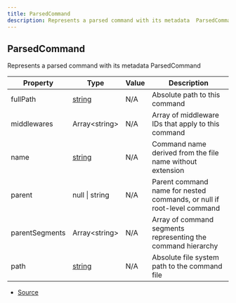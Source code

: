 ```yaml
---
title: ParsedCommand
description: Represents a parsed command with its metadata  ParsedCommand
---
```


## ParsedCommand

Represents a parsed command with its metadata
ParsedCommand

| Property       | Type                                                                                              | Value | Description                                                            |
| -------------- | ------------------------------------------------------------------------------------------------- | ----- | ---------------------------------------------------------------------- |
| fullPath       | [string](https://developer.mozilla.org/en-US/docs/Web/JavaScript/Reference/Global_Objects/String) | N/A   | Absolute path to this command                                          |
| middlewares    | Array\<string>                                                                                    | N/A   | Array of middleware IDs that apply to this command                     |
| name           | [string](https://developer.mozilla.org/en-US/docs/Web/JavaScript/Reference/Global_Objects/String) | N/A   | Command name derived from the file name without extension              |
| parent         | null \| string                                                                                    | N/A   | Parent command name for nested commands, or null if root-level command |
| parentSegments | Array\<string>                                                                                    | N/A   | Array of command segments representing the command hierarchy           |
| path           | [string](https://developer.mozilla.org/en-US/docs/Web/JavaScript/Reference/Global_Objects/String) | N/A   | Absolute file system path to the command file                          |

- [Source](https://github.com/underctrl-io/commandkit/blob/f8cc07d11d2ae5ed7f529adff1649936223e27b2/packages/commandkit/src/app/router/CommandsRouter.ts#L41)
